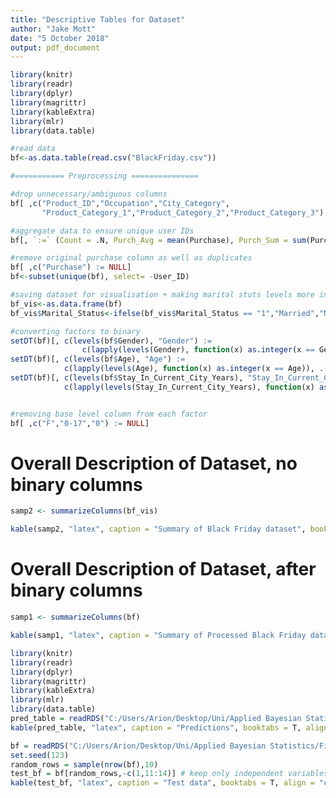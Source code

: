 ---
title: "Descriptive Tables for Dataset"
author: "Jake Mott"
date: "5 October 2018"
output: pdf_document
---

```{r, echo=FALSE, warning=FALSE, message=FALSE, eval=FALSE}
library(knitr)
library(readr)
library(dplyr)
library(magrittr)
library(kableExtra)
library(mlr)
library(data.table)

#read data
bf<-as.data.table(read.csv("BlackFriday.csv"))

#=========== Preprocessing ===============

#drop unnecessary/ambiguous columns
bf[ ,c("Product_ID","Occupation","City_Category",
       "Product_Category_1","Product_Category_2","Product_Category_3") := NULL]

#aggregate data to ensure unique user IDs
bf[, `:=` (Count = .N, Purch_Avg = mean(Purchase), Purch_Sum = sum(Purchase)), by = User_ID]

#remove original purchase column as well as duplicates
bf[ ,c("Purchase") := NULL]
bf<-subset(unique(bf), select= -User_ID)

#saving dataset for visualisation + making marital stuts levels more interpretable
bf_vis<-as.data.frame(bf)
bf_vis$Marital_Status<-ifelse(bf_vis$Marital_Status == "1","Married","Not Married")

#converting factors to binary
setDT(bf)[, c(levels(bf$Gender), "Gender") := 
                c(lapply(levels(Gender), function(x) as.integer(x == Gender)), .(NULL))]
setDT(bf)[, c(levels(bf$Age), "Age") := 
            c(lapply(levels(Age), function(x) as.integer(x == Age)), .(NULL))]
setDT(bf)[, c(levels(bf$Stay_In_Current_City_Years), "Stay_In_Current_City_Years") := 
            c(lapply(levels(Stay_In_Current_City_Years), function(x) as.integer(x == Stay_In_Current_City_Years)), .(NULL))]


#removing base level column from each factor
bf[ ,c("F","0-17","0") := NULL]
```

# Overall Description of Dataset, no binary columns

```{r, echo=FALSE, eval=FALSE}

samp2 <- summarizeColumns(bf_vis)

kable(samp2, "latex", caption = "Summary of Black Friday dataset", booktabs = T, align = "c") %>% kable_styling(latex_options = c("striped", "scale_down", "hold_position"))
```

# Overall Description of Dataset, after binary columns

```{r, echo=FALSE, eval=FALSE}

samp1 <- summarizeColumns(bf)

kable(samp1, "latex", caption = "Summary of Processed Black Friday dataset", booktabs = T, align = "c") %>% kable_styling(latex_options = c("striped", "scale_down", "hold_position"))
```



```{r}
library(knitr)
library(readr)
library(dplyr)
library(magrittr)
library(kableExtra)
library(mlr)
library(data.table)
pred_table = readRDS("C:/Users/Arion/Desktop/Uni/Applied Bayesian Statistics/Final Project/BayesianAssignment/desc_tables/pred_table.rds")
kable(pred_table, "latex", caption = "Predictions", booktabs = T, align = "c") %>% kable_styling(latex_options = c("striped", "scale_down", "hold_position"))
```

```{r}
bf = readRDS("C:/Users/Arion/Desktop/Uni/Applied Bayesian Statistics/Final Project/BayesianAssignment/BlackFriday_Clean.rds")
set.seed(123)
random_rows = sample(nrow(bf),10)
test_bf = bf[random_rows,-c(1,11:14)] # keep only independent variables used in xName2
kable(test_bf, "latex", caption = "Test data", booktabs = T, align = "c") %>% kable_styling(latex_options = c("striped", "scale_down", "hold_position"))

```



